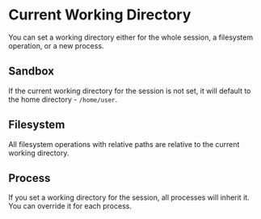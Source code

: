 # Current Working Directory

You can set a working directory either for the whole session, a filesystem operation, or a new process.

## Sandbox

If the current working directory for the session is not set, it will default to the home directory - `/home/user`.

<CodeGroupAutoload path="cwd/session" />

## Filesystem

All filesystem operations with relative paths are relative to the current working directory.

<CodeGroupAutoload path="cwd/filesystem"/>

## Process

If you set a working directory for the session, all processes will inherit it. You can override it for each process.

<CodeGroupAutoload path="cwd/process"/>
